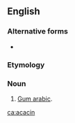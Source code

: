 ==English==

===Alternative forms===
* {{l|en|Acacine}}

===Etymology===
{{suffix|acacia|in|lang=en}}

===Noun===
{{en-noun|-|s}}

# [[gum arabic|Gum arabic]].

[[ca:acacin]]